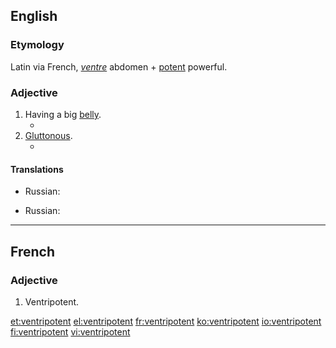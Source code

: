 ==English==

===Etymology===
Latin via French, ''[[ventre]]'' abdomen + [[potent]] powerful.

===Adjective===
{{head|en|adjective}}

# Having a big [[belly]].
#* {{quote-book|title=[[s:The Fourth Book/Chapter LIX|The Fourth Book]]
|chapter=Chapter LIX
|author=Thomas Urquhart, Peter Antony Motteux
|year=1694
|by=François Rabelais
|passage=Of the ridiculous statue Manduce; and how and what the Gastrolaters sacrifice to their '''ventripotent''' god [chapter title]}}
# [[gluttonous|Gluttonous]].
#* {{quote-book|passage=I'm sure your being so '''ventripotent''' is useful in county fair competitions, George, but it's driving our bakery into the ground, so we're replacing you.
|year=2008
|author=A. C. Kemp
|pageurl=http://books.google.ca/books?id=cBPEtY2s5UEC&pg=PA198&dq=ventripotent+-%22their+ventripotent+God%22&hl=en&sa=X&ei=aNQ1T9KfHaOpiAKi84ycCg&redir_esc=y#v=onepage&q=ventripotent%20-%22their%20ventripotent%20God%22&f=false
|page=198
|title=The Perfect Insult for Every Occasion
|isbn=978-1-59869-327-0}}

====Translations====
{{trans-top|Having a big belly}}
* Russian: {{t|ru|пузатый}}
{{trans-mid}}
{{trans-bottom}}

{{trans-top|Gluttonous}}
* Russian: {{t|ru|прожорливый}}
{{trans-mid}}
{{trans-bottom}}

----

==French==

===Adjective===
{{fr-adj|m}}

# Ventripotent.

[[et:ventripotent]]
[[el:ventripotent]]
[[fr:ventripotent]]
[[ko:ventripotent]]
[[io:ventripotent]]
[[fi:ventripotent]]
[[vi:ventripotent]]